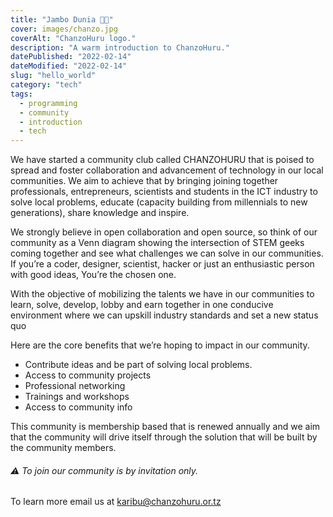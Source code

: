 ```yaml
---
title: "Jambo Dunia 👋🏽"
cover: images/chanzo.jpg
coverAlt: "ChanzoHuru logo."
description: "A warm introduction to ChanzoHuru."
datePublished: "2022-02-14"
dateModified: "2022-02-14"
slug: "hello_world"
category: "tech"
tags:
  - programming
  - community
  - introduction
  - tech
---
```

<!-- markdownlint-disable-->
We have started a community club called CHANZOHURU that is poised to spread and  foster collaboration and advancement of technology in our local communities. We aim to achieve that by bringing joining together professionals, entrepreneurs, scientists and students in the ICT industry to solve local problems, educate (capacity building from millennials to new generations), share knowledge and inspire. 

We strongly believe in open collaboration and open source, so think of our community as a Venn diagram showing the intersection of STEM geeks coming together and see what challenges we can solve in our communities. If you’re a coder, designer, scientist, hacker or just an enthusiastic person with good ideas, You’re the chosen one. 

With the objective of mobilizing the talents we have in our communities to learn, solve, develop, lobby and earn together in one conducive environment where we can upskill industry standards and set a new status quo 

Here are the core benefits that we’re hoping to impact in our community.

* Contribute ideas and be part of solving local problems.
* Access to community projects
* Professional networking
* Trainings and workshops
* Access to community info


This community is membership based that is renewed annually and we aim that the community will drive itself through the solution that will be built by the community members.

###### ⚠️ To join our community is by invitation only.

 To learn more email us  at [karibu@chanzohuru.or.tz](mailto:karibu@chanzohuru.or.tz)